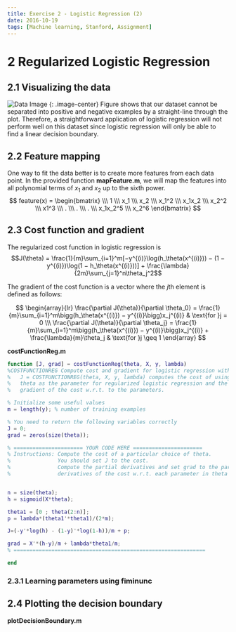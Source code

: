 ```yaml
---
title: Exercise 2 - Logistic Regression (2)
date: 2016-10-19
tags: [Machine learning, Stanford, Assignment]
---
```

# 2 Regularized Logistic Regression

## 2.1 Visualizing the data
![Data Image](/images/exercise2-2.png)
{: .image-center}
Figure shows that our dataset cannot be separated into positive and negative examples by a straight-line through the plot. Therefore, a straightforward application of logistic regression will not perform well on this dataset
since logistic regression will only be able to find a linear decision boundary.

## 2.2 Feature mapping
One way to fit the data better is to create more features from each data
point. In the provided function **mapFeature.m**, we will map the features into
all polynomial terms of $x_1$ and $x_2$ up to the sixth power.
$$
feature(x) = \begin{bmatrix} \\\ 1 \\\ x_1 \\\ x_2 \\\ x_1^2  \\\ x_1x_2 \\\ x_2^2 \\\ x1^3 \\\ . \\\ . \\\ . \\\ x_1x_2^5 \\\ x_2^6
                \end{bmatrix}
$$ 

## 2.3 Cost function and gradient
The regularized cost function in logistic regression is
$$J(\theta) = \frac{1}{m}\sum_{i=1}^m[−y^{(i)}\log(h_\theta(x^{(i)})) − (1 − y^{(i)})\log(1 − h_\theta(x^{(i)}))] + \frac{\lambda}{2m}\sum_{j=1}^n\theta_j^2$$

The gradient of the cost function is a vector where the $j$th element is defined as follows:

$$
\begin{array}{lr}
\frac{\partial J(\theta)}{\partial \theta_0} = \frac{1}{m}\sum_{i=1}^m\bigg(h_\theta(x^{(i)}) − y^{(i)}\bigg)x_j^{(i)} & \text{for }j = 0 \\\
\frac{\partial J(\theta)}{\partial \theta_j} = \frac{1}{m}\sum_{i=1}^m\bigg(h_\theta(x^{(i)}) − y^{(i)}\bigg)x_j^{(i)} + \frac{\lambda}{m}\theta_j & \text{for }j \geq 1
\end{array}
$$

**costFunctionReg.m**

```m
function [J, grad] = costFunctionReg(theta, X, y, lambda)
%COSTFUNCTIONREG Compute cost and gradient for logistic regression with regularization
%   J = COSTFUNCTIONREG(theta, X, y, lambda) computes the cost of using
%   theta as the parameter for regularized logistic regression and the
%   gradient of the cost w.r.t. to the parameters. 

% Initialize some useful values
m = length(y); % number of training examples

% You need to return the following variables correctly 
J = 0;
grad = zeros(size(theta));

% ====================== YOUR CODE HERE ======================
% Instructions: Compute the cost of a particular choice of theta.
%               You should set J to the cost.
%               Compute the partial derivatives and set grad to the partial
%               derivatives of the cost w.r.t. each parameter in theta


n = size(theta);
h = sigmoid(X*theta);

theta1 = [0 ; theta(2:n)];
p = lambda*(theta1'*theta1)/(2*m);

J=(-y'*log(h) - (1-y)'*log(1-h))/m + p;

grad = X'*(h-y)/m + lambda*theta1/m;
% =============================================================

end
```

### 2.3.1 Learning parameters using fiminunc

## 2.4 Plotting the decision boundary

**plotDecisionBoundary.m**